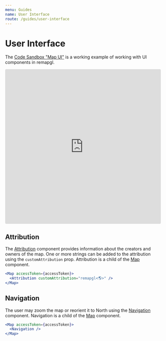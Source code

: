 ```yaml
---
menu: Guides
name: User Interface
route: /guides/user-interface
---
```


# User Interface

The [Code Sandbox "Map
UI"](https://codesandbox.io/embed/map-ui-hx22g?fontsize=14&hidenavigation=1&theme=dark)
is a working example of working with UI components in remapgl.

<iframe
     src="https://codesandbox.io/embed/map-ui-hx22g?fontsize=14&hidenavigation=1&theme=dark"
     style="width:100%; height:500px; border:0; border-radius: 4px;
     overflow:hidden;" title="Map UI" allow="geolocation; microphone; camera;
     midi; vr; accelerometer; gyroscope; payment; ambient-light-sensor;
     encrypted-media; usb" sandbox="allow-modals allow-forms allow-popups
     allow-scripts allow-same-origin"
   ></iframe>

## Attribution

The [Attribution](/attribution) component provides information about the creators and owners of
the map. One or more strings can be added to the attribution using the `customAttribution` prop.
Attribution is a child of the [Map](/map) component.

```jsx
<Map accessToken={accessToken}>
  <Attribution customAttribution="remapgl<🌎>" />
</Map>
```

## Navigation

The user may zoom the map or reorient it to North using the
[Navigation](/navigation) component. Navigation is a child of the [Map](/map)
component.

```jsx
<Map accessToken={accessToken}>
  <Navigation />
</Map>
```
